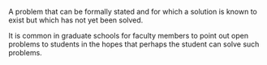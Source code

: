 {{cleanup}}
A problem that can be formally stated and for which a solution is known to exist but which has not yet been solved.

It is common in graduate schools for faculty members to point out open problems to students in the hopes that perhaps the student can solve such problems.